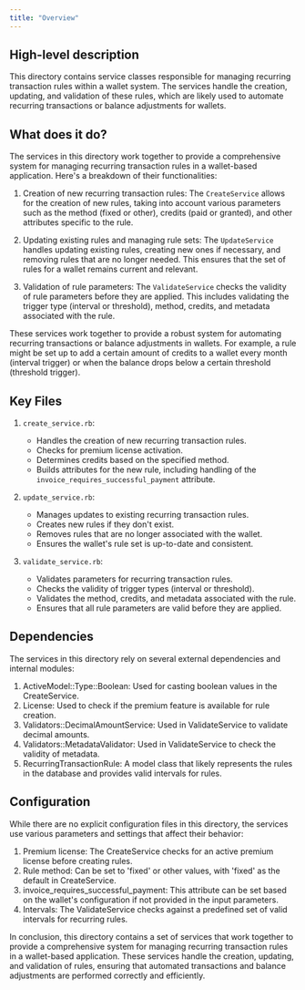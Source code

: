 ```yaml
---
title: "Overview"
---
```


## High-level description
This directory contains service classes responsible for managing recurring transaction rules within a wallet system. The services handle the creation, updating, and validation of these rules, which are likely used to automate recurring transactions or balance adjustments for wallets.

## What does it do?
The services in this directory work together to provide a comprehensive system for managing recurring transaction rules in a wallet-based application. Here's a breakdown of their functionalities:

1. Creation of new recurring transaction rules: The `CreateService` allows for the creation of new rules, taking into account various parameters such as the method (fixed or other), credits (paid or granted), and other attributes specific to the rule.

2. Updating existing rules and managing rule sets: The `UpdateService` handles updating existing rules, creating new ones if necessary, and removing rules that are no longer needed. This ensures that the set of rules for a wallet remains current and relevant.

3. Validation of rule parameters: The `ValidateService` checks the validity of rule parameters before they are applied. This includes validating the trigger type (interval or threshold), method, credits, and metadata associated with the rule.

These services work together to provide a robust system for automating recurring transactions or balance adjustments in wallets. For example, a rule might be set up to add a certain amount of credits to a wallet every month (interval trigger) or when the balance drops below a certain threshold (threshold trigger).

## Key Files

1. `create_service.rb`:
   - Handles the creation of new recurring transaction rules.
   - Checks for premium license activation.
   - Determines credits based on the specified method.
   - Builds attributes for the new rule, including handling of the `invoice_requires_successful_payment` attribute.

2. `update_service.rb`:
   - Manages updates to existing recurring transaction rules.
   - Creates new rules if they don't exist.
   - Removes rules that are no longer associated with the wallet.
   - Ensures the wallet's rule set is up-to-date and consistent.

3. `validate_service.rb`:
   - Validates parameters for recurring transaction rules.
   - Checks the validity of trigger types (interval or threshold).
   - Validates the method, credits, and metadata associated with the rule.
   - Ensures that all rule parameters are valid before they are applied.

## Dependencies
The services in this directory rely on several external dependencies and internal modules:

1. ActiveModel::Type::Boolean: Used for casting boolean values in the CreateService.
2. License: Used to check if the premium feature is available for rule creation.
3. Validators::DecimalAmountService: Used in ValidateService to validate decimal amounts.
4. Validators::MetadataValidator: Used in ValidateService to check the validity of metadata.
5. RecurringTransactionRule: A model class that likely represents the rules in the database and provides valid intervals for rules.

## Configuration
While there are no explicit configuration files in this directory, the services use various parameters and settings that affect their behavior:

1. Premium license: The CreateService checks for an active premium license before creating rules.
2. Rule method: Can be set to 'fixed' or other values, with 'fixed' as the default in CreateService.
3. invoice_requires_successful_payment: This attribute can be set based on the wallet's configuration if not provided in the input parameters.
4. Intervals: The ValidateService checks against a predefined set of valid intervals for recurring rules.

In conclusion, this directory contains a set of services that work together to provide a comprehensive system for managing recurring transaction rules in a wallet-based application. These services handle the creation, updating, and validation of rules, ensuring that automated transactions and balance adjustments are performed correctly and efficiently.